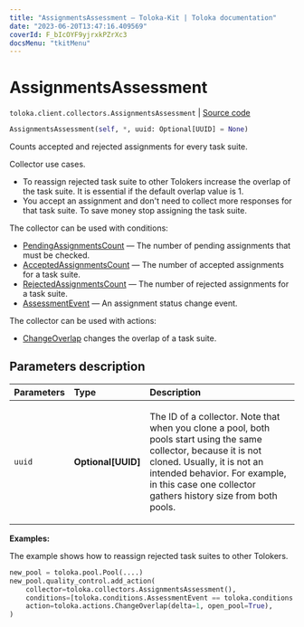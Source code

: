 ```yaml
---
title: "AssignmentsAssessment — Toloka-Kit | Toloka documentation"
date: "2023-06-20T13:47:16.409569"
coverId: F_bIcOYF9yjrxkPZrXc3
docsMenu: "tkitMenu"
---
```


# AssignmentsAssessment

`toloka.client.collectors.AssignmentsAssessment` | [Source code](https://github.com/Toloka/toloka-kit/blob/v1.2.0/src/client/collectors.py#L165)

```python
AssignmentsAssessment(self, *, uuid: Optional[UUID] = None)
```

Counts accepted and rejected assignments for every task suite.

Collector use cases.
- To reassign rejected task suite to other Tolokers increase
the overlap of the task suite. It is essential if the default overlap value is 1.
- You accept an assignment and don't need to collect more responses for that task suite. To save money stop assigning the task suite.

The collector can be used with conditions:
* [PendingAssignmentsCount](/docs/toloka-kit/reference/toloka.client.conditions.PendingAssignmentsCount) — The number of pending assignments that must be checked.
* [AcceptedAssignmentsCount](/docs/toloka-kit/reference/toloka.client.conditions.AcceptedAssignmentsCount) — The number of accepted assignments for a task suite.
* [RejectedAssignmentsCount](/docs/toloka-kit/reference/toloka.client.conditions.RejectedAssignmentsCount) — The number of rejected assignments for a task suite.
* [AssessmentEvent](/docs/toloka-kit/reference/toloka.client.conditions.AssessmentEvent) — An assignment status change event.

The collector can be used with actions:
* [ChangeOverlap](/docs/toloka-kit/reference/toloka.client.actions.ChangeOverlap) changes the overlap of a task suite.

## Parameters description

| Parameters | Type | Description |
| :----------| :----| :-----------|
`uuid`|**Optional\[UUID\]**|<p>The ID of a collector. Note that when you clone a pool, both pools start using the same collector, because it is not cloned. Usually, it is not an intended behavior. For example, in this case one collector gathers history size from both pools.</p>

**Examples:**

The example shows how to reassign rejected task suites to other Tolokers.

```python
new_pool = toloka.pool.Pool(....)
new_pool.quality_control.add_action(
    collector=toloka.collectors.AssignmentsAssessment(),
    conditions=[toloka.conditions.AssessmentEvent == toloka.conditions.AssessmentEvent.REJECT],
    action=toloka.actions.ChangeOverlap(delta=1, open_pool=True),
)
```